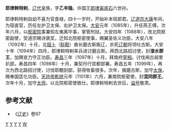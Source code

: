 '''耶律斡特剌'''，[[辽代|辽代]]皇族，字'''乙辛隐'''。许国王[[耶律寅底石|耶律寅底石]]六世孙。

耶律斡特剌自幼不喜为官食禄，四十一岁时，开始补本班郎君。[[辽道宗|辽道宗]][[大康|大康]]年间，为宿直官，历任左护卫太保、右护卫太保。[[大安_(辽朝)|大安]]元年（1085年），升任燕王傅，次年六月，以[[枢密院|枢密院]]事兼知左夷离毕事，掌管刑狱。大安四年（1088年），改北院枢密副使，受道宗赐诗褒奖，迁知北院枢密使事，赐翼圣佐义功臣。大安八年（1092年）十月，北[[阻卜|阻卜]]（[[鞑靼|鞑靼]]）酋长磨古斯叛辽，杀死[[辽朝|辽朝]]将领吐古斯。大安十年（1094年）四月，耶律斡特剌率兵进讨磨古斯。拜西北路招讨使，封'''漆水郡王'''，加赐宣力守正功臣。[[寿昌|寿昌]]三年（1097年）十月，拜南府[[宰相|宰相]]。讨伐闸古胡里扒部，寿昌四年（1098年）十月，兼契丹行宫都部署。寿昌五年（1099年），再次为西北路招讨使，讨伐耶覩刮部，获得牲畜很多。次年，擒磨古斯，加守[[太保|太保]]，赐奉国匡化功臣。[[天祚帝|天祚帝]][[乾统|乾统]]元年（1101年）六月，兼南院枢密使，封'''混同郡王'''。次年十月，加守[[太师|太师]]。以北院枢密使致仕。耶律斡特剌去世后，[[谥号|谥号]]敬肃。
== 参考文献 ==
*《[[辽史|辽史]]》卷97
[[Category:辽朝郡王|Y]]
[[Category:辽朝太师|Y]]
[[Category:辽朝官员|Y]]
[[Category:辽朝军事人物|Y]]
[[Category:耶律氏|W]]